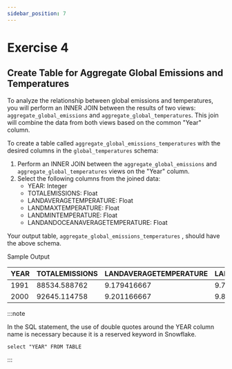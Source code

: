 ```yaml
---
sidebar_position: 7
---
```


# Exercise 4 

## Create Table for Aggregate Global Emissions and Temperatures


To analyze the relationship between global emissions and temperatures, you will perform an INNER JOIN between the results of two views: `aggregate_global_emissions` and `aggregate_global_temperatures`. This join will combine the data from both views based on the common "Year" column.

To create a table called `aggregate_global_emissions_temperatures` with the desired columns in the `global_temperatures` schema:

1. Perform an INNER JOIN between the `aggregate_global_emissions` and `aggregate_global_temperatures` views on the "Year" column.
2. Select the following columns from the joined data:
   - YEAR: Integer
   - TOTALEMISSIONS: Float
   - LANDAVERAGETEMPERATURE: Float
   - LANDMAXTEMPERATURE: Float
   - LANDMINTEMPERATURE: Float
   - LANDANDOCEANAVERAGETEMPERATURE: Float

Your output table, `aggregate_global_emissions_temperatures` , should have the above schema.


Sample Output

| YEAR | TOTALEMISSIONS | LANDAVERAGETEMPERATURE | LANDMAXTEMPERATURE | LANDMINTEMPERATURE | LANDANDOCEANAVERAGETEMPERATURE |
|------|----------------|-----------------------|--------------------|--------------------|-------------------------------|
| 1991 | 88534.588762  | 9.179416667           | 9.774              | -0.129             | 15.598                        |
| 2000 | 92645.114758  | 9.201166667           | 9.863              | -1.333             | 15.610666667                   |

:::note

In the SQL statement, the use of double quotes around the YEAR column name is necessary because it is a reserved keyword in Snowflake. 

``` select "YEAR" FROM TABLE ```

:::